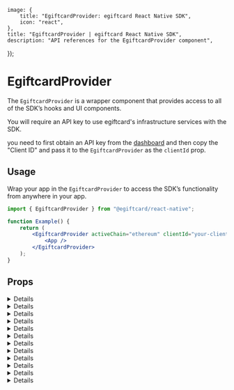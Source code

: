 
	image: {
		title: "EgiftcardProvider: egiftcard React Native SDK",
		icon: "react",
	},
	title: "EgiftcardProvider | egiftcard React Native SDK",
	description: "API references for the EgiftcardProvider component",
});

# EgiftcardProvider

The `EgiftcardProvider` is a wrapper component that provides access to all of the SDK&rsquo;s hooks and UI components.

<Callout variant='info' title="API Key">

You will require an API key to use egiftcard's infrastructure services with the SDK.

you need to first obtain an API key from the [dashboard](https://egiftcard.cc/dashboard) and then copy the "Client ID" and pass it to the `EgiftcardProvider` as the `clientId` prop.

</Callout>

## Usage

Wrap your app in the `EgiftcardProvider` to access the SDK&rsquo;s functionality from anywhere in your app.

```jsx
import { EgiftcardProvider } from "@egiftcard/react-native";

function Example() {
	return (
		<EgiftcardProvider activeChain="ethereum" clientId="your-client-id">
			<App />
		</EgiftcardProvider>
	);
}
```

## Props

<Details id="activeChain" summary="activeChain" tags={["Optional"]}>
	<ActiveChainMDX />
</Details>

<Details id="authConfig" summary="authConfig" tags={["Optional"]}>
	<AuthConfigMDX />
</Details>

<Details id="autoConnect" summary="autoConnect" tags={["Optional"]}>
	<AutoConnectMDX />
</Details>

<Details id="clientId" summary="clientId" tags={["Recommended", "Optional"]}>
	<ClientIdMDX />
</Details>

<Details id="dAppMeta" summary="dAppMeta" tags={["Optional"]}>
	<DappMetaMDX />
</Details>

<Details id="locale" summary="locale" tags={["Optional"]}>
	<LocaleMDX />
</Details>

<Details id="queryClient" summary="queryClient" tags={["Optional"]}>
	<QueryClientMDX />
</Details>

<Details id="sdkOptions" summary="sdkOptions" tags={["Optional"]}>
	<SDKOptionsMDX />
</Details>

<Details id="storageInterface" summary="storageInterface" tags={["Optional"]}>
	<StorageInterfaceMDX />
</Details>

<Details id="supportedChains" summary="supportedChains" tags={["Optional"]}>
	<SupportedChainsMDX />
</Details>

<Details id="supportedWallets" summary="supportedWallets" tags={["Optional"]}>
	<SupportedWalletsMDX />
</Details>

<Details id="theme" summary="theme" tags={["Optional"]}>
	<ThemeMDX />
</Details>
